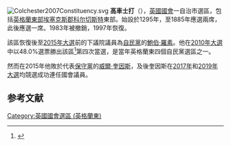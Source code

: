 {{noteTA|G1=UK Places}}
[[File:Colchester2007Constituency.svg|right]]
'''高車士打'''（{{lang-en|Colchester}}），[[英國|英國]][[英國國會|國會]]一自治市選區，包括[[英格蘭|英格蘭]][[英格蘭東|東部]][[埃塞克斯郡|埃塞克斯郡]][[科尔切斯特|科尔切斯特]]東部。始設於1295年，至1885年應選兩席，此後應選一席。1983年被撤銷，1997年恢復。

該區恢復後至[[2015年英國大選|2015年大選]]前的下議院議員為[[自由民主黨_(英國)|自民黨]]的[[鮑伯·羅素|鮑伯·羅素]]。他在[[2010年英國大選|2010年大選]]中以48.0%選票勝出該區<ref name="">{{cite news
|publisher=[[英國廣播公司|英國廣播公司]]
|date=2010年5月7日
|title=Election 2010/Constituency/Colchester
|url=http://news.bbc.co.uk/1/shared/election2010/results/constituency/b16.stm
|accessdate=2010年6月11日
|archive-date=2017年8月23日
|archive-url=https://web.archive.org/web/20170823080618/http://news.bbc.co.uk/1/shared/election2010/results/constituency/b16.stm
|dead-url=no
}}</ref>第四次當選，是當年英格蘭東四個自民黨選區之一。

然而在2015年他敗於代表[[保守黨_(英國)|保守黨]]的[[威爾·奎因斯|威爾·奎因斯]]，及後奎因斯在[[2017年英國大選|2017年]]和[[2019年英國大選|2019年大選]]均競選成功連任國會議員。

==参考文献==
<div class="references-small">
<references></references>
</div>

{{DEFAULTSORT:Colchester (UK Parliament constituency)}}
[[Category:英國國會選區_(英格蘭東)|Category:英國國會選區 (英格蘭東)]]